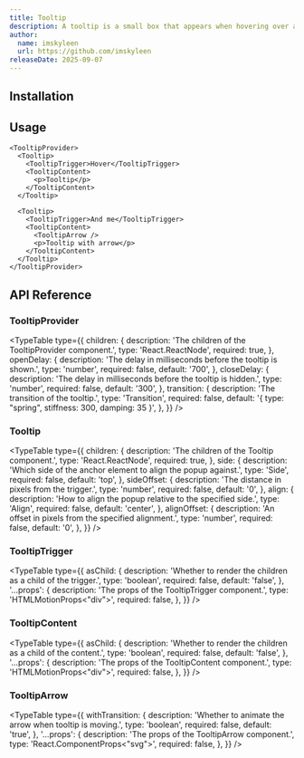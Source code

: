 ```yaml
---
title: Tooltip
description: A tooltip is a small box that appears when hovering over an element.
author:
  name: imskyleen
  url: https://github.com/imskyleen
releaseDate: 2025-09-07
---
```


<ComponentPreview name="demo-primitives-animate-tooltip" />

## Installation

<ComponentInstallation name="primitives-animate-tooltip" />

## Usage

```tsx
<TooltipProvider>
  <Tooltip>
    <TooltipTrigger>Hover</TooltipTrigger>
    <TooltipContent>
      <p>Tooltip</p>
    </TooltipContent>
  </Tooltip>

  <Tooltip>
    <TooltipTrigger>And me</TooltipTrigger>
    <TooltipContent>
      <TooltipArrow />
      <p>Tooltip with arrow</p>
    </TooltipContent>
  </Tooltip>
</TooltipProvider>
```

## API Reference

### TooltipProvider

<TypeTable
  type={{
    children: {
      description: 'The children of the TooltipProvider component.',
      type: 'React.ReactNode',
      required: true,
    },
    openDelay: {
      description: 'The delay in milliseconds before the tooltip is shown.',
      type: 'number',
      required: false,
      default: '700',
    },
    closeDelay: {
      description: 'The delay in milliseconds before the tooltip is hidden.',
      type: 'number',
      required: false,
      default: '300',
    },
    transition: {
      description: 'The transition of the tooltip.',
      type: 'Transition',
      required: false,
      default: '{ type: "spring", stiffness: 300, damping: 35 }',
    },
  }}
/>

### Tooltip

<TypeTable
  type={{
    children: {
      description: 'The children of the Tooltip component.',
      type: 'React.ReactNode',
      required: true,
    },
    side: {
      description:
        'Which side of the anchor element to align the popup against.',
      type: 'Side',
      required: false,
      default: 'top',
    },
    sideOffset: {
      description: 'The distance in pixels from the trigger.',
      type: 'number',
      required: false,
      default: '0',
    },
    align: {
      description: 'How to align the popup relative to the specified side.',
      type: 'Align',
      required: false,
      default: 'center',
    },
    alignOffset: {
      description: 'An offset in pixels from the specified alignment.',
      type: 'number',
      required: false,
      default: '0',
    },
  }}
/>

### TooltipTrigger

<TypeTable
  type={{
    asChild: {
      description: 'Whether to render the children as a child of the trigger.',
      type: 'boolean',
      required: false,
      default: 'false',
    },
    '...props': {
      description: 'The props of the TooltipTrigger component.',
      type: 'HTMLMotionProps<"div">',
      required: false,
    },
  }}
/>

### TooltipContent

<TypeTable
  type={{
    asChild: {
      description: 'Whether to render the children as a child of the content.',
      type: 'boolean',
      required: false,
      default: 'false',
    },
    '...props': {
      description: 'The props of the TooltipContent component.',
      type: 'HTMLMotionProps<"div">',
      required: false,
    },
  }}
/>

### TooltipArrow

<TypeTable
  type={{
    withTransition: {
      description: 'Whether to animate the arrow when tooltip is moving.',
      type: 'boolean',
      required: false,
      default: 'true',
    },
    '...props': {
      description: 'The props of the TooltipArrow component.',
      type: 'React.ComponentProps<"svg">',
      required: false,
    },
  }}
/>
